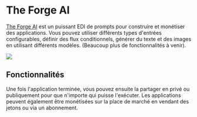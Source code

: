 
# The Forge AI

[The Forge AI](https://theforgeai.com/) est un puissant EDI de prompts pour construire et monétiser des applications. Vous pouvez utiliser différents types d'entrées configurables, définir des flux conditionnels, générer du texte et des images en utilisant différents modèles. (Beaucoup plus de fonctionnalités à venir).

<div style={{ textAlign: "center" }}>
  <Image
    src="/docs/assets/tooling/theforgeai.webp"
    width={1905}
    height={829}
    style={{ width: "1200px", margin: "auto" }}
  />
</div>

## Fonctionnalités

Une fois l'application terminée, vous pouvez ensuite la partager en privé ou publiquement pour que n'importe qui puisse l'exécuter.
Les applications peuvent également être monétisées sur la place de marché en vendant des jetons ou via un abonnement.
